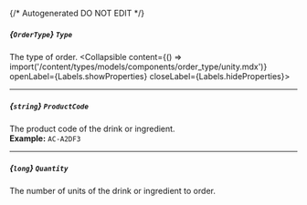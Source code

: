 {/* Autogenerated DO NOT EDIT  */}

##### *{`OrderType`}* `Type`
The type of order.
<Collapsible content={() => import('/content/types/models/components/order_type/unity.mdx')} openLabel={Labels.showProperties} closeLabel={Labels.hideProperties}>
</Collapsible>

---
##### *{`string`}* `ProductCode`
The product code of the drink or ingredient.
<br/>
**Example:** `AC-A2DF3`

---
##### *{`long`}* `Quantity`
The number of units of the drink or ingredient to order.


